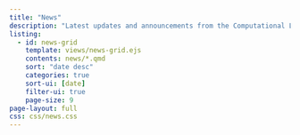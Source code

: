 ```yaml
---
title: "News"
description: "Latest updates and announcements from the Computational Life Sciences Foundation"
listing:
  - id: news-grid
    template: views/news-grid.ejs
    contents: news/*.qmd
    sort: "date desc"
    categories: true
    sort-ui: [date]
    filter-ui: true
    page-size: 9
page-layout: full
css: css/news.css
---
```


:::{#news-grid}
::: 
